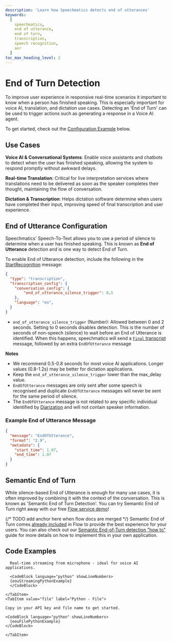 ```yaml
---
description: 'Learn how Speechmatics detects end of utterances'
keywords:
  [
    speechmatics,
    end of utterance,
    end of turn,
    transcription,
    speech recognition,
    asr
  ]
toc_max_heading_level: 2
---
```


# End of Turn Detection

To improve user experience in responsive real-time scenarios it important to know when a person has finished speaking. This is especially important for voice AI, translation, and dictation use cases. Detecting an 'End of Turn' can be used to trigger actions such as generating a response in a Voice AI agent.

To get started, check out the [Configuration Example](#end-of-utterance-configuration) below.

## Use Cases

**Voice AI & Conversational Systems**: Enable voice assistants and chatbots to detect when the user has finished speaking, allowing the system to respond promptly without awkward delays.

**Real-time Translation**: Critical for live interpretation services where translations need to be delivered as soon as the speaker completes their thought, maintaining the flow of conversation.

**Dictation & Transcription**: Helps dictation software determine when users have completed their input, improving speed of final transcription and user experience.


## End of Utterance Configuration
Speechmatics' Speech-To-Text allows you to use a period of silence to determine when a user has finished speaking. This is known as **End of Utterance** detection and is one way to detect End of Turn.

To enable End of Utterance detection, include the following in the [StartRecognition](/api-ref/realtime-transcription-websocket#startrecognition) message:

```json
{
  "type": "transcription",
  "transcription_config": {
    "conversation_config": {
        "end_of_utterance_silence_trigger": 0.5
    },
    "language": "en",
  }
}
```
* `end_of_utterance_silence_trigger` (Number): Allowed between 0 and 2 seconds. Setting to 0 seconds disables detection. This is the number of seconds of non-speech (silence) to wait before an End of Utterance is identified. When this happens, speechmatics will send a [`Final` transcript](/speech-to-text/real-time/quickstart#final-transcripts) message, followed by an extra `EndOfUtterance` message

**Notes** 

- We recommend 0.5-0.8 seconds for most voice AI applications. Longer values (0.8-1.2s) may be better for dictation applications.
- Keep the `end_of_utterance_silence_trigger` lower than the max_delay value.
- `EndOfUtterance` messages are only sent after some speech is recognised and duplicate `EndOfUtterance` messages will never be sent for the same period of silence. 
- The `EndOfUtterance` message is not related to any specific individual identified by [Diarization](/speech-to-text/output-enhancements/diarization) and will not contain speaker information.

### Example End of Utterance Message

```json
{
  "message": "EndOfUtterance",
  "format": "2.9",
  "metadata": {
    "start_time": 1.07,
    "end_time": 1.07
  }
}
```

## Semantic End of Turn

While silence-based End of Utterance is enough for many use cases, it is often improved by combining it with the context of the conversation. This is known as 'Semantic End of Turn Detection'. You can try Semantic End of Turn right away with our free [Flow service demo](https://www.speechmatics.com/flow)! 

{/* TODO add anchor here when flow docs are merged */}
Semantic End of Turn comes [already included](/voice-agents-flow) in Flow to provide the best experience for your users. You can also check out our [Semantic End-of-Turn detection "how to"](https://blog.speechmatics.com/semantic-turn-detection) guide for more details on how to implement this in your own application.

## Code Examples

<Tabs groupId="eou-examples">
    <TabItem value="streaming" label="Python - Live Streaming">

      Real-time streaming from microphone - ideal for voice AI applications.

      <CodeBlock language="python" showLineNumbers>
      {eouStreamingPythonExample}
      </CodeBlock>

    </TabItem>
    <TabItem value="file" label="Python - File">

    Copy in your API key and file name to get started.

    <CodeBlock language="python" showLineNumbers>
      {eouFilePythonExample}
    </CodeBlock>

    </TabItem>
</Tabs>
